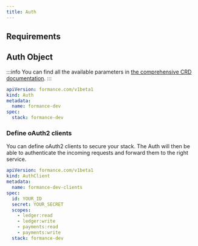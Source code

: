 ```yaml
---
title: Auth
---
```


<EE />

## Requirements

<PostgreSQL />

## Auth Object
:::info
You can find all the available parameters in [the comprehensive CRD documentation](/next/operator/crd#gateway).
:::

```yaml
apiVersion: formance.com/v1beta1
kind: Auth
metadata:
  name: formance-dev
spec:
  stack: formance-dev
```

### Define oAuth2 clients
You can define oAuth2 clients to secure your stack. The Auth will then be able to authenticate the incoming requests and forward them to the right service.

```yaml
apiVersion: formance.com/v1beta1
kind: AuthClient
metadata:
  name: formance-dev-clients
spec:
  id: YOUR_ID
  secret: YOUR_SECRET
  scopes:
    - ledger:read
    - ledger:write
    - payments:read
    - payments:write
  stack: formance-dev
```